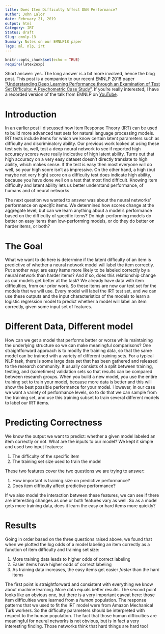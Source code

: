 ```yaml
---
title: Does Item Difficulty Affect DNN Performance?
author: John Lalor
date: February 21, 2019
output: html
Category: IRT
Status: draft
Slug: emnlp-18
Summary: Notes on our EMNLP18 paper
Tags: ml, nlp, irt
---
```


```r
knitr::opts_chunk$set(echo = TRUE)
require(latex2exp)
```

Short answer: yes.
The long answer is a bit more involved, hence the blog post.
This post is a companion to our recent EMNLP 2018 paper ["Understanding Deep Learning Performance through an Examination of Test Set Difficulty: A Psychometric Case Study"](https://arxiv.org/abs/1702.04811).
If you're really interested, I have a recorded version of the talk from EMNLP on [YouTube](https://www.youtube.com/watch?v=4FZYB-YvV7k).

# Introduction

In [an earlier post](http://jplalor.github.io/emnlp-16.html) I discussed how Item Response Theory (IRT) can be used to build more advanced test sets for natural language processing models. 
IRT tests include items for which we know certain latent parameters such as difficulty and discriminatory ability.
Our previous work looked at using these test sets to, well, test a deep neural network to see if reported high accuracy scores were really indicative of high latent ability.
Turns out that high accuracy on a very easy dataset doesn't directly translate to high ability, which makes sense.
If the test is easy then most everyone will do well, so your high score isn't as impressive.
On the other hand, a high (but maybe not very high) score on a difficulty test does indicate high ability, because you have done well on a test that most find difficult. 
Knowing item difficulty and latent ability lets us better understand performance, of humans and of neural networks.

The next question we wanted to answer was about the neural networks' performance on *specific* items.
We determined how scores change at the aggregate level, but can we learn anything about a model's performance based on the difficulty of specific items?
Do high-performing models do better on easy items than low-performing models, or do they do better on harder items, or both?

# The Goal

What we want to do here is determine if the latent difficulty of an item is predictive of whether a neural network model will label the item correctly.
Put another way: are easy items more likely to be labeled correctly by a neural network than harder items? 
And if so, does this relationship change as our models get better at the task? 
We already have data with item difficulties, from our prior work.
So these items are now our test set for the models that we will use.
Every model will label the IRT test set, and we can use these outputs and the input characteristics of the models to learn a logistic regression model to predict whether a model will label an item correctly, given some input set of features. 

# Different Data, Different model

How can we get a model that performs better or worse while maintaining the underlying structure so we can make meaningful comparisons?
One straightforward approach is to modify the training data, so that the same model can be trained with a variety of different training sets.
For a typical NLP task, there is some large data set that has been gathered and released to the research community.
It usually consists of a split between training, testing, and (sometimes) validation sets so that results can be compared between research groups.
When you build a new model, you use the entire training set to train your model, because more data is better and this will show the best possible performance for your model.
However, in our case we want a variety of performance levels, so to do that we can sample from the training set, and use this training subset to train several different models to label our IRT items. 

# Predicting Correctness

We know the output we want to predict: whether a given model labeled an item correctly or not.
What are the inputs to our model?
We kept it simple and used two input features: 

1. The difficulty of the specific item 
2. The training set size used to train the model

These two features cover the two questions we are trying to answer:

1. How important is training size on predictive performance?
2. Does item difficulty affect predictive performance?

If we also model the interaction between these features, we can see if there are interesting changes as one or both features vary as well. 
So as a model gets more training data, does it learn the easy or hard items more quickly? 

# Results 

Going in order based on the three questions raised above, we found that when we plotted the log odds of a model labeling an item correctly as a function of item difficulty and training set size:

1. More training data leads to higher odds of correct labeling 
2. Easier items have higher odds of correct labeling 
3. As training data increases, the easy items get easier *faster* than the hard items 

The first point is straightforward and consistent with everything we know about machine learning.
More data equals better results. 
The second point looks like an obvious one, but there is a very important caveat here: those item difficulties were learned from a *human* population.
The response patterns that we used to fit the IRT model were from Amazon Mechanical Turk workers.
So the difficulty parameters should be interpreted with respect to the human population.
The fact that those human difficulties are meaningful for neural networks is not obvious, but is in fact a very interesting finding.
Those networks think that hard things are hard too!


